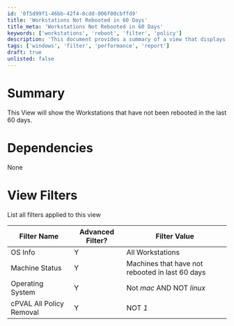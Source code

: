 ```yaml
---
id: '0f5d99f1-46bb-42f4-8cdd-006f00cbffd9'
title: 'Workstations Not Rebooted in 60 Days'
title_meta: 'Workstations Not Rebooted in 60 Days'
keywords: ['workstations', 'reboot', 'filter', 'policy']
description: 'This document provides a summary of a view that displays workstations that have not been rebooted in the last 60 days. It includes details on dependencies and the specific filters applied to this view, ensuring users can effectively monitor workstation status.'
tags: ['windows', 'filter', 'performance', 'report']
draft: true
unlisted: false
---
```

# Summary

This View will show the Workstations that have not been rebooted in the last 60 days.

# Dependencies

None

# View Filters

List all filters applied to this view

| Filter Name                     | Advanced Filter? | Filter Value                                                  |
|----------------------------------|------------------|--------------------------------------------------------------|
| OS Info                         | Y                | All Workstations                                             |
| Machine Status                  | Y                | Machines that have not rebooted in last 60 days            |
| Operating System                 | Y                | Not *mac* AND NOT *linux*                                   |
| cPVAL All Policy Removal         | Y                | NOT *1*                                                    |













